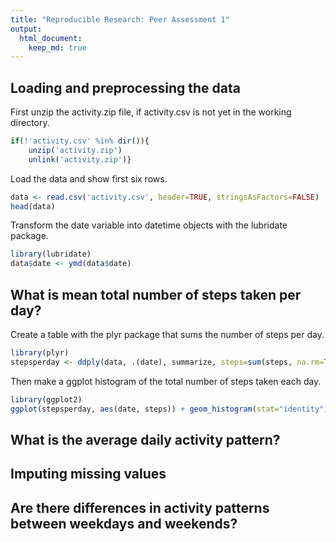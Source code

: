 ```yaml
---
title: "Reproducible Research: Peer Assessment 1"
output: 
  html_document:
    keep_md: true
---
```



## Loading and preprocessing the data
First unzip the activity.zip file, if activity.csv is not yet in the working directory.
```r
if(!'activity.csv' %in% dir()){
    unzip('activity.zip')
    unlink('activity.zip')}
```
Load the data and show first six rows.
```r
data <- read.csv('activity.csv', header=TRUE, stringsAsFactors=FALSE)
head(data)
```
Transform the date variable into datetime objects with the lubridate package.
```r
library(lubridate)
data$date <- ymd(data$date)
```

## What is mean total number of steps taken per day?
Create a table with the plyr package that sums the number of steps per day. 
```r
library(plyr)
stepsperday <- ddply(data, .(date), summarize, steps=sum(steps, na.rm=TRUE))
```

Then make a ggplot histogram of the total number of steps taken each day.
```r
library(ggplot2)
ggplot(stepsperday, aes(date, steps)) + geom_histogram(stat="identity") + ggtitle(("Number of steps per day"))
```

## What is the average daily activity pattern?



## Imputing missing values



## Are there differences in activity patterns between weekdays and weekends?

